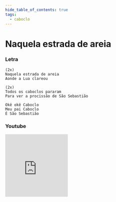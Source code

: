 ```yaml
---
hide_table_of_contents: true
tags:
  - caboclo
---
```


# Naquela estrada de areia

### Letra

```text
(2x)
Naquela estrada de areia
Aonde a Lua clareou

(2x)
Todos os caboclos pararam
Para ver a procissão de São Sebastião

Okê okê Caboclo
Meu pai Caboclo
É São Sebastião
```

### Youtube

<iframe
  width="200"
  height="200"
  src="https://www.youtube.com/embed/KhPrYYfndYI"
  title="YouTube video player"
  frameborder="0"
  allow="accelerometer; autoplay; clipboard-write; encrypted-media; gyroscope; picture-in-picture; web-share"
  referrerpolicy="strict-origin-when-cross-origin"
  allowfullscreen
></iframe>
